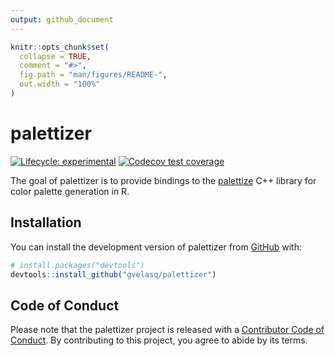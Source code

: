 ```yaml
---
output: github_document
---
```


<!-- README.md is generated from README.Rmd. Please edit that file -->

```r
knitr::opts_chunk$set(
  collapse = TRUE,
  comment = "#>",
  fig.path = "man/figures/README-",
  out.width = "100%"
)
```

# palettizer

<!-- badges: start -->
[![Lifecycle: experimental](https://img.shields.io/badge/lifecycle-experimental-orange.svg)](https://lifecycle.r-lib.org/articles/stages.html#experimental)
[![Codecov test coverage](https://codecov.io/gh/gvelasq/palettizer/branch/main/graph/badge.svg)](https://app.codecov.io/gh/gvelasq/palettizer?branch=main)
<!-- badges: end -->

The goal of palettizer is to provide bindings to the [palettize](https://github.com/gvlsq/palettize) C++ library for color palette generation in R.

## Installation

You can install the development version of palettizer from [GitHub](https://github.com/) with:

``` r
# install.packages("devtools")
devtools::install_github("gvelasq/palettizer")
```

## Code of Conduct

Please note that the palettizer project is released with a [Contributor Code of Conduct](https://gvelasq.github.io/palettizer/CODE_OF_CONDUCT.html). By contributing to this project, you agree to abide by its terms.

